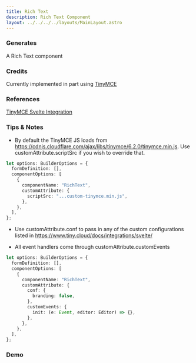 ```yaml
---
title: Rich Text
description: Rich Text Component
layout: ../../../../layouts/MainLayout.astro
---
```



### Generates

A Rich Text component

### Credits

Currently implemented in part using <a href="https://github.com/tinymce/tinymce" target="_blank">TinyMCE</a>

### References

<a href="https://www.tiny.cloud/docs/integrations/svelte/" target="_blank">
  TinyMCE Svelte Integration
</a>

### Tips & Notes

- By default the TinyMCE JS loads from https://cdnjs.cloudflare.com/ajax/libs/tinymce/6.2.0/tinymce.min.js. Use customAttribute.scriptSrc if you wish to override that.

```ts
let options: BuilderOptions = {
  formDefinition: [],
  componentOptions: [
    {
      componentName: "RichText",
      customAttribute: {
        scriptSrc: "...custom-tinymce.min.js",
      },
    },
  ],
};
```

- Use customAttribute.conf to pass in any of the custom configurations listed in https://www.tiny.cloud/docs/integrations/svelte/

- All event handlers come through customAttribute.customEvents

```ts
let options: BuilderOptions = {
  formDefinition: [],
  componentOptions: [
    {
      componentName: "RichText",
      customAttribute: {
        conf: {
          branding: false,
        },
        customEvents: {
          init: (e: Event, editor: Editor) => {},
        },
      },
    },
  ],
};
```

### Demo

<Demo client:load />

